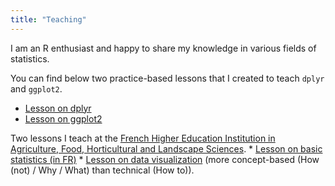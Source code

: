 ```yaml
---
title: "Teaching"
---
```


I am an R enthusiast and happy to share my knowledge in various fields of statistics.


You can find below two practice-based lessons that I created to teach `dplyr` and `ggplot2`. 

* [Lesson on dplyr](https://github.com/RemiMahmoud/data_wrangling)
* [Lesson on ggplot2](https://github.com/RemiMahmoud/ggplot2_lesson) 

Two lessons I teach at the [French Higher Education Institution in Agriculture, Food, Horticultural and Landscape Sciences](https://www.institut-agro-rennes-angers.fr/).
* [Lesson on basic statistics (in FR)](https://demarche-stat-lesson.netlify.app/#/title-slide) 
* [Lesson on data visualization](https://data-visualisation-lesson.netlify.app/) (more concept-based (How (not) / Why / What) than technical (How to)).


<!-- <img src="images/mahmoud_photo.png" alt="mpe" width = "180px" align="right"> </img> -->